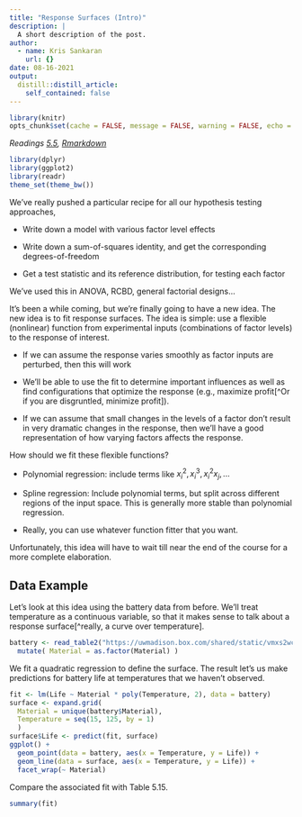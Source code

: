 ```yaml
---
title: "Response Surfaces (Intro)"
description: |
  A short description of the post.
author:
  - name: Kris Sankaran
    url: {}
date: 08-16-2021
output:
  distill::distill_article:
    self_contained: false
---
```


```r
library(knitr)
opts_chunk$set(cache = FALSE, message = FALSE, warning = FALSE, echo = TRUE)
```

_Readings [5.5](), [Rmarkdown]()_

```r
library(dplyr)
library(ggplot2)
library(readr)
theme_set(theme_bw())
```

We’ve really pushed a particular recipe for all our hypothesis testing
approaches,

* Write down a model with various factor level effects

* Write down a sum-of-squares identity, and get the corresponding
degrees-of-freedom

* Get a test statistic and its reference distribution, for testing each factor

We’ve used this in ANOVA, RCBD, general factorial designs…

It’s been a while coming, but we’re finally going to have a new idea. The new
idea is to fit response surfaces. The idea is simple: use a flexible (nonlinear)
function from experimental inputs (combinations of factor levels) to the
response of interest.

* If we can assume the response varies smoothly as factor inputs are perturbed,
then this will work

* We’ll be able to use the fit to determine important influences as well as find
configurations that optimize the response (e.g., maximize profit[^Or if you are
disgruntled, minimize profit]).

* If we can assume that small changes in the levels of a factor don’t result in
very dramatic changes in the response, then we’ll have a good representation of
how varying factors affects the response.

How should we fit these flexible functions?

* Polynomial regression: include terms like $x_i^2, x_i^3, x_i^2 x_j, ...$

* Spline regression: Include polynomial terms, but split across different
regions of the input space. This is generally more stable than polynomial
regression.

* Really, you can use whatever function fitter that you want.

Unfortunately, this idea will have to wait till near the end of the course for a
more complete elaboration.

## Data Example

Let's look at this idea using the battery data from before. We'll treat
temperature as a continuous variable, so that it makes sense to talk about a
response surface[^really, a curve over temperature].

```r
battery <- read_table2("https://uwmadison.box.com/shared/static/vmxs2wcsdxkdjujp85nw5kvk83xz4gl9.txt") %>%
  mutate( Material = as.factor(Material) )
```

We fit a quadratic regression to define the surface. The result let's us make
predictions for battery life at temperatures that we haven't observed.

```r
fit <- lm(Life ~ Material * poly(Temperature, 2), data = battery)
surface <- expand.grid(
  Material = unique(battery$Material), 
  Temperature = seq(15, 125, by = 1)
  )
surface$Life <- predict(fit, surface)
ggplot() +
  geom_point(data = battery, aes(x = Temperature, y = Life)) +
  geom_line(data = surface, aes(x = Temperature, y = Life)) +
  facet_wrap(~ Material)
```

Compare the associated fit with Table 5.15.

```r
summary(fit)
```